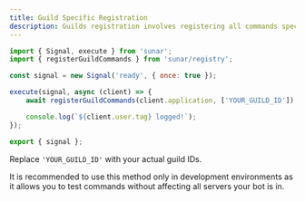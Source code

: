 ```yaml
---
title: Guild Specific Registration
description: Guilds registration involves registering all commands specifically for a list of servers passed directly through a function call, ensuring commands are tailored and accessible only to designated servers.
---
```


```js title="src/signals/ready.js"
import { Signal, execute } from 'sunar';
import { registerGuildCommands } from 'sunar/registry';

const signal = new Signal('ready', { once: true });

execute(signal, async (client) => {
	await registerGuildCommands(client.application, ['YOUR_GUILD_ID']);

	console.log(`${client.user.tag} logged!`);
});

export { signal };
```

<Callout>Replace `'YOUR_GUILD_ID'` with your actual guild IDs.</Callout>

<Callout type="warn">
It is recommended to use this method only in development environments as it allows you to test commands without affecting all servers your bot is in.
</Callout>